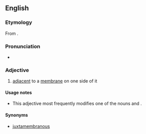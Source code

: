 ==English==

===Etymology===
From {{prefix|en|juxta|membrane}}.

===Pronunciation===
* {{rhymes|en|ɛmbɹeɪn|s=4}}

===Adjective===
{{en-adj|-}}

# {{lb|en|biology}} [[adjacent]] to a [[membrane]] on one side of it

====Usage notes====
* This adjective most frequently modifies one of the nouns {{m|en|region}} and {{m|en|domain}}.

====Synonyms====
* [[juxtamembranous]]